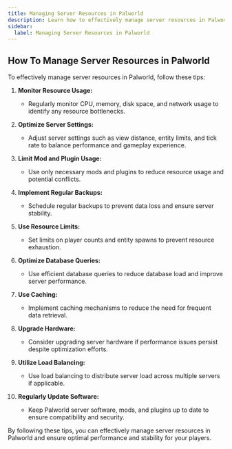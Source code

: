 ```yaml
---
title: Managing Server Resources in Palworld
description: Learn how to effectively manage server resources in Palworld to ensure optimal performance and stability.
sidebar:
  label: Managing Server Resources in Palworld
---
```


## How To Manage Server Resources in Palworld

To effectively manage server resources in Palworld, follow these tips:

1. **Monitor Resource Usage:**
   - Regularly monitor CPU, memory, disk space, and network usage to identify any resource bottlenecks.

2. **Optimize Server Settings:**
   - Adjust server settings such as view distance, entity limits, and tick rate to balance performance and gameplay experience.

3. **Limit Mod and Plugin Usage:**
   - Use only necessary mods and plugins to reduce resource usage and potential conflicts.

4. **Implement Regular Backups:**
   - Schedule regular backups to prevent data loss and ensure server stability.

5. **Use Resource Limits:**
   - Set limits on player counts and entity spawns to prevent resource exhaustion.

6. **Optimize Database Queries:**
   - Use efficient database queries to reduce database load and improve server performance.

7. **Use Caching:**
   - Implement caching mechanisms to reduce the need for frequent data retrieval.

8. **Upgrade Hardware:**
   - Consider upgrading server hardware if performance issues persist despite optimization efforts.

9. **Utilize Load Balancing:**
   - Use load balancing to distribute server load across multiple servers if applicable.

10. **Regularly Update Software:**
    - Keep Palworld server software, mods, and plugins up to date to ensure compatibility and security.

By following these tips, you can effectively manage server resources in Palworld and ensure optimal performance and stability for your players.
